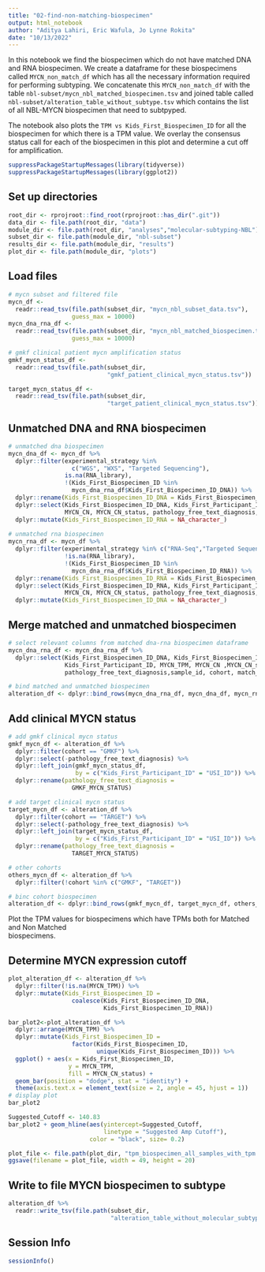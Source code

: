 ```yaml
---
title: "02-find-non-matching-biospecimen"
output: html_notebook
author: "Aditya Lahiri, Eric Wafula, Jo Lynne Rokita"
date: "10/13/2022"
---
```


In this notebook we find the biospecimen which do not have matched DNA and RNA 
biospecimen. We create a dataframe for these biospecimens called `MYCN_non_match_df` 
which has all the necessary information required for performing subtyping. We 
concatenate this `MYCN_non_match_df` with the table `nbl-subset/mycn_nbl_matched_biospecimen.tsv` 
and joined table called `nbl-subset/alteration_table_without_subtype.tsv` which 
contains the list of all NBL-MYCN biospecimen that need to subtpyped. 

The notebook also plots the `TPM vs Kids_First_Biospecimen_ID` for all the biospecimen 
for which there is a TPM value. We overlay the consensus status call for each of 
the biospecimen in this plot and determine a cut off for amplification. 


```r
suppressPackageStartupMessages(library(tidyverse))
suppressPackageStartupMessages(library(ggplot2))
```

## Set up directories
```r
root_dir <- rprojroot::find_root(rprojroot::has_dir(".git"))
data_dir <- file.path(root_dir, "data")
module_dir <- file.path(root_dir, "analyses","molecular-subtyping-NBL")
subset_dir <- file.path(module_dir, "nbl-subset")
results_dir <- file.path(module_dir, "results")
plot_dir <- file.path(module_dir, "plots")

```

## Load files

```r
# mycn subset and filtered file
mycn_df <- 
  readr::read_tsv(file.path(subset_dir, "mycn_nbl_subset_data.tsv"), 
                  guess_max = 10000)
mycn_dna_rna_df <- 
  readr::read_tsv(file.path(subset_dir, "mycn_nbl_matched_biospecimen.tsv"), 
                  guess_max = 10000)

# gmkf clinical patient mycn amplification status
gmkf_mycn_status_df <- 
  readr::read_tsv(file.path(subset_dir, 
                            "gmkf_patient_clinical_mycn_status.tsv"))

target_mycn_status_df <- 
  readr::read_tsv(file.path(subset_dir, 
                            "target_patient_clinical_mycn_status.tsv")) 

```

## Unmatched DNA and RNA biospecimen

```r
# unmatched dna biospecimen
mycn_dna_df <- mycn_df %>% 
  dplyr::filter(experimental_strategy %in% 
                  c("WGS", "WXS", "Targeted Sequencing"),
                is.na(RNA_library), 
                !(Kids_First_Biospecimen_ID %in%
                  mycn_dna_rna_df$Kids_First_Biospecimen_ID_DNA)) %>% 
  dplyr::rename(Kids_First_Biospecimen_ID_DNA = Kids_First_Biospecimen_ID) %>% 
  dplyr::select(Kids_First_Biospecimen_ID_DNA, Kids_First_Participant_ID, MYCN_TPM,
                MYCN_CN, MYCN_CN_status, pathology_free_text_diagnosis, sample_id, cohort, match_id) %>% 
  dplyr::mutate(Kids_First_Biospecimen_ID_RNA = NA_character_)
  
# unmatched rna biospecimen
mycn_rna_df <- mycn_df %>%
  dplyr::filter(experimental_strategy %in% c("RNA-Seq","Targeted Sequencing"),
                !is.na(RNA_library),
                !(Kids_First_Biospecimen_ID %in%
                  mycn_dna_rna_df$Kids_First_Biospecimen_ID_RNA)) %>%
  dplyr::rename(Kids_First_Biospecimen_ID_RNA = Kids_First_Biospecimen_ID) %>% 
  dplyr::select(Kids_First_Biospecimen_ID_RNA, Kids_First_Participant_ID, MYCN_TPM,
                MYCN_CN, MYCN_CN_status, pathology_free_text_diagnosis, sample_id, cohort, match_id) %>% 
  dplyr::mutate(Kids_First_Biospecimen_ID_DNA = NA_character_)

```

## Merge matched and unmatched biospecimen

```r
# select relevant columns from matched dna-rna biospecimen dataframe
mycn_dna_rna_df <- mycn_dna_rna_df %>% 
  dplyr::select(Kids_First_Biospecimen_ID_DNA, Kids_First_Biospecimen_ID_RNA,
                Kids_First_Participant_ID, MYCN_TPM, MYCN_CN ,MYCN_CN_status,
                pathology_free_text_diagnosis,sample_id, cohort, match_id) 

# bind matched and unmatched biospecimen 
alteration_df <- dplyr::bind_rows(mycn_dna_rna_df, mycn_dna_df, mycn_rna_df)

```

## Add clinical MYCN status

```r
# add gmkf clinical mycn status
gmkf_mycn_df <- alteration_df %>% 
  dplyr::filter(cohort == "GMKF") %>% 
  dplyr::select(-pathology_free_text_diagnosis) %>% 
  dplyr::left_join(gmkf_mycn_status_df, 
                   by = c("Kids_First_Participant_ID" = "USI_ID")) %>% 
  dplyr::rename(pathology_free_text_diagnosis =
                  GMKF_MYCN_STATUS)

# add target clinical mycn status
target_mycn_df <- alteration_df %>% 
  dplyr::filter(cohort == "TARGET") %>% 
  dplyr::select(-pathology_free_text_diagnosis) %>% 
  dplyr::left_join(target_mycn_status_df, 
                   by = c("Kids_First_Participant_ID" = "USI_ID")) %>% 
  dplyr::rename(pathology_free_text_diagnosis =
                  TARGET_MYCN_STATUS)

# other cohorts
others_mycn_df <- alteration_df %>% 
  dplyr::filter(!cohort %in% c("GMKF", "TARGET"))

# binc cohort biospecimen 
alteration_df <- dplyr::bind_rows(gmkf_mycn_df, target_mycn_df, others_mycn_df)

```

Plot the TPM values for biospecimens which have TPMs both for  Matched and Non Matched  
biospecimens.

## Determine MYCN expression cutoff 

```r
plot_alteration_df <- alteration_df %>% 
  dplyr::filter(!is.na(MYCN_TPM)) %>% 
  dplyr::mutate(Kids_First_Biospecimen_ID = 
                  coalesce(Kids_First_Biospecimen_ID_DNA,
                           Kids_First_Biospecimen_ID_RNA))

bar_plot2<-plot_alteration_df %>%
  dplyr::arrange(MYCN_TPM) %>%
  dplyr::mutate(Kids_First_Biospecimen_ID = 
                  factor(Kids_First_Biospecimen_ID,
                         unique(Kids_First_Biospecimen_ID))) %>%
  ggplot() + aes(x = Kids_First_Biospecimen_ID, 
                 y = MYCN_TPM, 
                 fill = MYCN_CN_status) +
  geom_bar(position = "dodge", stat = "identity") +
  theme(axis.text.x = element_text(size = 2, angle = 45, hjust = 1))
# display plot
bar_plot2

Suggested_Cutoff <- 140.83
bar_plot2 + geom_hline(aes(yintercept=Suggested_Cutoff, 
                           linetype = "Suggested Amp Cutoff"),
                       color = "black", size= 0.2)

plot_file <- file.path(plot_dir, "tpm_biospecimen_all_samples_with_tpm.png")
ggsave(filename = plot_file, width = 49, height = 20)
```


## Write to file MYCN biospecimen to subtype

```r
alteration_df %>% 
  readr::write_tsv(file.path(subset_dir, 
                             "alteration_table_without_molecular_subtype.tsv"))

```

## Session Info

```r
sessionInfo() 
```

